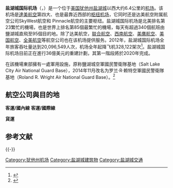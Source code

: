 {{Infobox airport
| name             = 盐湖城国际机场<br />{{lang|en|Salt Lake City International Airport}}
| nativename       = 
| image            = SLC International Logo Main.png
| image-width      = 100
| image2           = SLC airport, 2010.jpg
| image2-width     = 250
| caption2         = 鸟瞰图
| type             = 民用
| operator         = 盐湖城
| opened           = 1911年
| city-served      = {{USA}}[[犹他州|犹他州]][[盐湖城|盐湖城]]
| location         = {{USA}}[[犹他州|犹他州]][[盐湖城|盐湖城]]
| website          = {{URL|https://slcairport.com/}}
| distance_to_city = 6.4英里
| elevation-m      = 1,288
| IATA             = SLC
| ICAO             = KSLC
| hub              = [[達美航空|達美航空]]
| coordinates      = {{coord|40|47|18|N|111|58|40|W|type:airport}}
| r1-number        = 16L/34R
| r1-length-f      = 12,004
| r1-length-m      = 3,659
| r1-surface       = [[沥青|沥青]]
| r2-number        = 16R/34L
| r2-length-f      = 12,000
| r2-length-m      = 3,658
| r2-surface       = [[混凝土|混凝土]]
| r3-number        = 17/35
| r3-length-f      = 9,596
| r3-length-m      = 2,925
| r3-surface       = 沥青
| r4-number        = 14/32
| r4-length-f      = 4,892
| r4-length-m      = 1,491
| r4-surface       = 沥青
| stat-year        = 2012
| stat_passenger   = 20,096,549人次
| stat_cargo       = 
| stat_flight      = 328,122架次
}}
'''盐湖城国际机场'''（{{lang-en|'''Salt Lake City International Airport'''}}，{{Airport codes|SLC|KSLC|SLC}}）是一个位于[[美国|美国]][[犹他州|犹他州]][[盐湖城|盐湖城]]以西大约6.4公里的[[机场|机场]]。该机场是[[達美航空|達美航空]]第四大、也是最靠近西部的[[枢纽机场|枢纽机场]]，它同时还是达美航空附属航空公司SkyWest航空和 Pinnacle航空的主要枢纽。盐湖城国际机场是北美排名第23繁忙的機場，也是世界上排名第85個最繁忙的機場，每天有超過340個航班由鹽湖城直飛至95個目的地。除了达美航空，[[联合航空|联合航空]]、[[西南航空|西南航空]]、[[美鹰航空|美鹰航空]]、[[美国航空|美国航空]]、[[全美航空|全美航空]]等航空公司也在该机场提供服务。2012年，盐湖城国际机场全年旅客吞吐量达到20,096,549人次，机场全年起降飞机328,122架次<ref name="transtats.bts.gov">{{cite web
  | url = http://www.transtats.bts.gov/airports.asp?pn=1&Airport=SLC
  | title = Salt Lake City, UT: Salt Lake City International (SLC)
  | publisher = Bureau of Transportation Statistics, U.S. DOT
  | date = 
  | accessdate = 2013-05-08
  | archive-date = 2012-05-09
  | archive-url = https://web.archive.org/web/20120509040247/http://www.transtats.bts.gov/airports.asp?pn=1&Airport=SLC
  | dead-url = no
  }}</ref>。盐湖城国际机场目前正在進行36億美元的重建計劃，其第一階段將於2020年完成。

{{Link-en|猶他州空軍國民警衛隊|Utah Air National Guard}}在該機場東部擁有一處軍用設施，原称鹽湖城空軍國民警衛隊基地（Salt Lake City Air National Guard Base），2014年11月改名为罗兰·R·赖特空軍國民警衛隊基地（Roland R. Wright Air National Guard Base）。<ref>{{cite web|url=http://www.151arw.ang.af.mil/news/story.asp?id=123431992|title=Utah Air National Guard Base renamed to honor 95-year-old hometown hero|access-date=January 21, 2015|archive-url=https://web.archive.org/web/20150105090920/http://www.151arw.ang.af.mil/news/story.asp?id=123431992|archive-date=January 5, 2015|url-status=dead}}</ref>

== 航空公司與目的地 ==
'''客運/國內線'''
{{airport-dest-list
|{{flagicon|USA}}[[美國航空|美國航空]]|夏洛特、芝加哥-奧黑爾、達拉斯/沃斯堡、鳳凰城<BR>'''季節性：'''邁阿密、費城
|{{flagicon|USA}}[[達美航空|達美航空]]|阿布奎基、亞特蘭大、奧斯汀、巴爾的摩、比靈斯、波夕、波士頓、博茲曼、夏洛特、芝加哥-奧黑爾、辛辛那提、達拉斯/沃斯堡、丹佛、底特律、勞德岱堡（2017年11月16日復航）、檀香山、休士頓-國際、卡互陸伊（2017年12月21日復航）、堪薩斯市、拉斯維加斯、洛杉磯、明尼亞波利斯/聖保羅、米蘇拉、納許維爾、紐約-甘迺迪、紐約-紐華克、奧克蘭(美國)、洛杉磯-安大略、橘縣、奧蘭多、費城、鳳凰城、波特蘭(俄勒岡州)、羅利-達拉姆、雷諾-太浩、沙加緬度、聖安東尼奧、聖地牙哥、舊金山、聖荷西(加州)、西雅圖/塔科瑪、斯波坎、聖路易、坦帕（2017年12月21日復航）、華盛頓-杜勒斯、華盛頓-國際<BR>'''季節性：'''安克拉治、印第安那波利斯、傑克遜霍爾、卡利斯佩爾、長灘、紐奧良、奧馬哈、三城(華盛頓州)
|{{flagicon|USA}}[[聯合航空|聯合航空]]|芝加哥-奧黑爾、丹佛、休士頓-國際、紐華克<BR>'''季節性：'''舊金山
|{{nowrap|{{flagicon|USA}}[[達美連接航空|達美連接航空]]}}|阿布奎基、奧斯汀、比靈斯、波夕、博茲曼、柏本克、比尤特、卡斯帕爾、雪松城、芝加哥-奧黑爾、科迪(懷俄明州)、科羅拉多泉、達拉斯/沃斯堡、丹佛、狄蒙、埃爾科(內華達州)、尤金、佛雷斯諾、大章克申、大瀑布城、海倫娜、休士頓-國際、愛達荷佛斯、傑克遜霍爾、卡利斯佩爾、拉斯維加斯、劉易斯頓(愛達荷州)、長灘、麥迪遜、梅德福、密爾瓦基（2017年12月21日開航）、米蘇拉、納許維爾、奧克拉荷馬城、奧馬哈、洛杉磯-安大略、橘縣、棕櫚泉、鳳凰城、波卡特洛、拉皮德城、雷德蒙德、沙加緬度、聖安東尼奧、舊金山、聖荷西(加州)、聖喬治(猶他州)、聖路易斯、太陽谷、三城(華盛頓州)、土桑、土爾沙、特溫福爾斯<BR>'''季節性：'''亞斯本、伊格爾（2017年12月21日開航）、印第安那波利斯、堪薩斯市、明尼亞波利斯/聖保羅、蒙特羅斯（2017年12月21日開航）、紐奧良、奧克蘭(美國)、波特蘭(俄勒岡州)、雷諾-太浩、西雅圖/塔科瑪、斯波坎、西黃石
|{{flagicon|USA}}[[美鹰航空|美鹰航空]]|芝加哥-奧黑爾、洛杉磯
|{{flagicon|USA}}[[聯航快運|聯航快運]]|芝加哥-奧黑爾、丹佛、休士頓-國際、洛杉磯、舊金山
|{{flagicon|USA}}[[阿拉斯加航空|阿拉斯加航空]]|洛杉磯、波特蘭(俄勒岡州)、聖地牙哥、舊金山、西雅圖/塔科瑪
|{{flagicon|USA}}[[阿拉斯加航空|阿拉斯加航空]]<BR>{{small|由[[地平線航空|地平線航空]]營運}}|波夕、波特蘭(俄勒岡州)
|{{flagicon|USA}}[[阿拉斯加航空|阿拉斯加航空]]<BR>{{small|由[[SkyWest_Airlines|SkyWest Airlines]]營運}}|波特蘭(俄勒岡州)、聖地牙哥、西雅圖/塔科瑪
|{{flagicon|USA}}[[精品航空|精品航空]]|摩押(猶他州)、韋納爾 (猶他州)
|{{flagicon|USA}}[[邊疆航空|邊疆航空]]|亞特蘭大、丹佛、拉斯維加斯
|{{flagicon|USA}}[[捷藍航空|捷藍航空]]|波士頓、勞德岱堡（2017年11月16日開航）、長灘、紐約-甘迺迪、奧蘭多
|{{flagicon|USA}}[[西南航空|西南航空]]|柏本克、芝加哥-中途、達拉斯-愛田、丹佛、拉斯維加斯、洛杉磯、奧克蘭(美國)、鳳凰城、沙加緬度、聖地亞哥、聖荷西(加州)<BR>'''季節性：'''巴爾的摩、休士頓-霍比
}}
'''客運/國際線'''
{{airport-dest-list
|{{flagicon|USA}}[[達美航空|達美航空]]|{{flagicon|墨西哥}}[[墨西哥城國際機場|墨西哥城]]、{{flagicon|墨西哥}}[[坎昆國際機場|坎昆]]、{{flagicon|墨西哥}}巴亚尔塔港、{{flagicon|墨西哥}}洛斯卡沃斯、{{flagicon|加拿大}}[[多倫多皮爾遜國際機場|多倫多-皮爾遜]]、{{flagicon|荷蘭}}[[阿姆斯特丹史基浦機場|阿姆斯特丹]]、{{flagicon|法國}}[[戴高樂國際機場|巴黎-戴高樂]]<BR>'''季節性：'''{{flagicon|加拿大}}[[溫哥華國際機場|溫哥華]]、{{flagicon|UK}}[[希斯洛國際機場|倫敦-希斯洛]]
|{{flagicon|USA}}[[達美連接航空|達美連接航空]]|{{flagicon|墨西哥}}瓜達拉哈拉（2018年1月14日停辦）、{{flagicon|墨西哥}}巴亚尔塔港、{{flagicon|墨西哥}}洛斯卡沃斯、{{flagicon|加拿大}}[[溫哥華國際機場|溫哥華]]、{{flagicon|加拿大}}[[卡尔加里国际机场|卡加利]]
|{{flagicon|墨西哥}}[[墨西哥國際航空|墨西哥國際航空]]|[[墨西哥城國際機場|墨西哥城]]（2017年12月23日復航）
|{{nowrap|{{flagicon|墨西哥}}[[墨西哥国际连接航空|墨西哥国际连接航空]]}}|瓜達拉哈拉（2018年5月15日開航）
|{{flagicon|加拿大}}[[加拿大航空|加拿大航空]]|'''季節性：'''[[多倫多皮爾遜國際機場|多倫多-皮爾遜]]
|{{flagicon|荷蘭}}[[荷蘭皇家航空|荷蘭皇家航空]]|'''季節性：'''[[阿姆斯特丹史基浦機場|阿姆斯特丹]]
}}

'''貨運'''
{{airport-dest-list
|{{flagicon|USA}}[[聯邦快遞|聯邦快遞]]|波夕、印第安那波利斯、曼非斯、奧克蘭(美國)
|{{nowrap|{{flagicon|USA}}[[聯邦快遞Feeder|聯邦快遞Feeder]]}}|愛達荷佛斯、波卡特洛、太陽谷
|{{flagicon|USA}}[[Ameriflight|Ameriflight]]|波夕、伯利、雪松城、埃爾科、伊利、愛達荷佛斯、傑克遜霍爾、羅根、波卡特洛、雷克斯堡、石泉城、聖喬治、太陽谷、特溫福爾斯、韋納爾 (猶他州)
|{{flagicon|USA}}[[UPS航空|UPS航空]]|波夕、路易維爾、奧克蘭(美國)、洛杉磯-安大略
|{{flagicon|USA}}[[西航快遞|西航快遞]]|波夕、丹佛-百年
|{{flagicon|德國}}[[敦豪航空|敦豪航空]]<BR>{{small|由{{flagicon|USA}}[[ABX_Air|ABX Air]]營運}}|辛辛那提
|{{flagicon|德國}}[[敦豪航空|敦豪航空]]<BR>{{small|由{{flagicon|USA}}[[國際航空運輸|國際航空運輸]]營運}}|辛辛那提
|{{flagicon|德國}}[[敦豪航空|敦豪航空]]<BR>{{small|由{{flagicon|USA}}[[南方航空(美國)|南方航空]]營運}}|辛辛那提、沙加緬度
|{{flagicon|德國}}[[敦豪航空|敦豪航空]]<BR>{{small|由{{flagicon|USA}}[[Ameriflight|Ameriflight]]營運}}|辛辛那提
}}

== 参考文献 ==
{{Reflist}}

{{-}}
{{Major US Airports}}

[[Category:犹他州机场|Category:犹他州机场]]
[[Category:盐湖城建筑物|Category:盐湖城建筑物]]
[[Category:盐湖城交通|Category:盐湖城交通]]